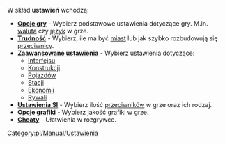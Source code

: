 {{pl/Manual/Spis treści}}

W skład '''ustawień''' wchodzą:

*'''[[pl/Manual/Opcje gry|Opcje gry]]''' - Wybierz podstawowe ustawienia dotyczące gry. M.in. [[pl/Manual/Opcje gry#waluta|waluta]] czy [[pl/Manual/Opcje gry#jezyk|język]] w grze.
*'''[[pl/Archive/Manual/Settings/Trudność|Trudność]]''' - Wybierz, ile ma być [[pl/Manual/Miasta|miast]] lub jak szybko rozbudowują się [[pl/Archive/Manual/Settings/Zaawansowane ustawienia/Rywale|przeciwnicy]].
*'''[[pl/Archive/Manual/Settings/Zaawansowane ustawienia|Zaawansowane ustawienia]]''' - Wybierz ustawienia dotyczące:
**[[pl/Zaawansowane ustawienia/Interfejs|Interfejsu]]
**[[pl/Zaawansowane ustawienia/Konstrukcje|Konstrukcji]]
**[[pl/Zaawansowane ustawienia/Pojazdy|Pojazdów]]
**[[pl/Zaawansowane ustawienia/Stacje|Stacji]]
**[[pl/Archive/Manual/Settings/Ustawienia|Ekonomii]]
**[[pl/Archive/Manual/Settings/Zaawansowane ustawienia/Rywale|Rywali]]
*'''[[pl/Manual/Ustawienia SI/GameScript|Ustawienia SI]]''' - Wybierz ilość [[pl/Archive/Manual/Settings/Zaawansowane ustawienia/Rywale|przeciwników]] w grze oraz ich rodzaj.
*'''[[pl/Manual/NewGRF|Opcje grafiki]]''' - Wybierz jakość grafiki w grze.
*'''[[pl/Manual/Cheaty|Cheaty]]''' - Ułatwienia w rozgrywce.

[[Category:pl/Manual/Ustawienia]]